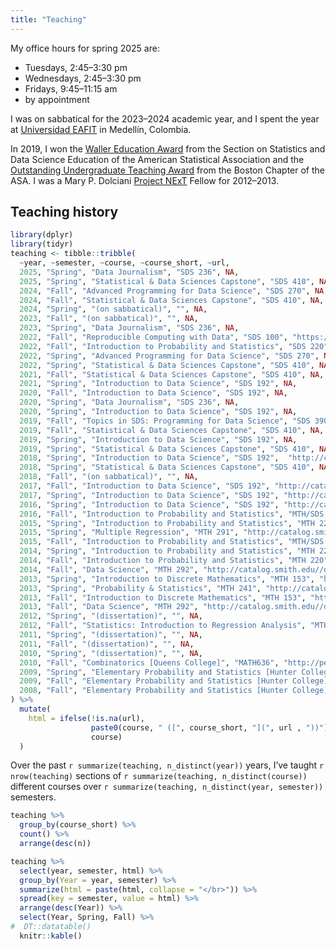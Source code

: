 ```yaml
---
title: "Teaching"
---
```


My office hours for spring 2025 are:

- Tuesdays, 2:45--3:30 pm
- Wednesdays, 2:45--3:30 pm
- Fridays, 9:45--11:15 am
- by appointment

I was on sabbatical for the 2023--2024 academic year, and I spent the year at [Universidad EAFIT](https://www.eafit.edu.co/) in Medellín, Colombia. 


In 2019, I won the [Waller Education Award](https://www.amstat.org/ASA/Your-Career/Awards/Waller-Awards.aspx) from the Section on Statistics and Data Science Education of the American Statistical Association and the [Outstanding Undergraduate Teaching Award](https://community.amstat.org/bostonchapter/awards/teachingaward) from the Boston Chapter of the ASA. 
I was a Mary P. Dolciani [Project NExT](http://archives.math.utk.edu/projnext/) Fellow for 2012--2013.

## Teaching history

```r
library(dplyr)
library(tidyr)
teaching <- tibble::tribble(
  ~year, ~semester, ~course, ~course_short, ~url,
  2025, "Spring", "Data Journalism", "SDS 236", NA,
  2025, "Spring", "Statistical & Data Sciences Capstone", "SDS 410", NA,
  2024, "Fall", "Advanced Programming for Data Science", "SDS 270", NA,
  2024, "Fall", "Statistical & Data Sciences Capstone", "SDS 410", NA,
  2024, "Spring", "(on sabbatical)", "", NA,
  2023, "Fall", "(on sabbatical)", "", NA,
  2023, "Spring", "Data Journalism", "SDS 236", NA,
  2022, "Fall", "Reproducible Computing with Data", "SDS 100", "https://smithcollege-sds.github.io/sds100",
  2022, "Fall", "Introduction to Probability and Statistics", "SDS 220", NA,
  2022, "Spring", "Advanced Programming for Data Science", "SDS 270", NA,
  2022, "Spring", "Statistical & Data Sciences Capstone", "SDS 410", NA,
  2021, "Fall", "Statistical & Data Sciences Capstone", "SDS 410", NA,
  2021, "Spring", "Introduction to Data Science", "SDS 192", NA,
  2020, "Fall", "Introduction to Data Science", "SDS 192", NA,
  2020, "Spring", "Data Journalism", "SDS 236", NA,
  2020, "Spring", "Introduction to Data Science", "SDS 192", NA,
  2019, "Fall", "Topics in SDS: Programming for Data Science", "SDS 390", NA,
  2019, "Fall", "Statistical & Data Sciences Capstone", "SDS 410", NA,
  2019, "Spring", "Introduction to Data Science", "SDS 192", NA,
  2019, "Spring", "Statistical & Data Sciences Capstone", "SDS 410", NA,
  2018, "Spring", "Introduction to Data Science", "SDS 192",  "http://catalog.smith.edu//detail.php?term=201703&crn=41556",
  2018, "Spring", "Statistical & Data Sciences Capstone", "SDS 410", NA,
  2018, "Fall", "(on sabbatical)", "", NA,
  2017, "Fall", "Introduction to Data Science", "SDS 192", "http://catalog.smith.edu//detail.php?term=201801&crn=10672",
  2017, "Spring", "Introduction to Data Science", "SDS 192", "http://catalog.smith.edu//detail.php?term=201703&crn=41556",
  2016, "Spring", "Introduction to Data Science", "SDS 192", "http://catalog.smith.edu//detail.php?term=201603&crn=41556",
  2016, "Fall", "Introduction to Probability and Statistics", "MTH/SDS 220", "http://catalog.smith.edu//detail.php?term=201701&crn=20902",
  2015, "Spring", "Introduction to Probability and Statistics", "MTH 220", "http://catalog.smith.edu//detail.php?term=201503&crn=40598",
  2015, "Spring", "Multiple Regression", "MTH 291", "http://catalog.smith.edu//detail.php?term=201503&crn=40560",
  2015, "Fall", "Introduction to Probability and Statistics", "MTH/SDS 220", "http://catalog.smith.edu//detail.php?term=201601&crn=20902", 
  2014, "Spring", "Introduction to Probability and Statistics", "MTH 220", "http://catalog.smith.edu//detail.php?term=201403&crn=40598", 
  2014, "Fall", "Introduction to Probability and Statistics", "MTH 220", "http://catalog.smith.edu//detail.php?term=201501&crn=20218", 
  2014, "Fall", "Data Science", "MTH 292", "http://catalog.smith.edu//detail.php?term=201501&crn=20053",
  2013, "Spring", "Introduction to Discrete Mathematics", "MTH 153", "http://catalog.smith.edu/detail.php?term=201303&crn=30589", 
  2013, "Spring", "Probability & Statistics", "MTH 241", "http://catalog.smith.edu/detail.php?term=201303&crn=40049", 
  2013, "Fall", "Introduction to Discrete Mathematics", "MTH 153", "http://catalog.smith.edu//detail.php?term=201401&crn=10838", 
  2013, "Fall", "Data Science", "MTH 292", "http://catalog.smith.edu//detail.php?term=201401&crn=20053",
  2012, "Spring", "(dissertation)", "", NA,
  2012, "Fall", "Statistics: Introduction to Regression Analysis", "MTH 247", "http://catalog.smith.edu/detail.php?term=201301&crn=19319",
  2011, "Spring", "(dissertation)", "", NA,
  2011, "Fall", "(dissertation)", "", NA,
  2010, "Spring", "(dissertation)", "", NA, 
  2010, "Fall", "Combinatorics [Queens College]", "MATH636", "http://people.qc.cuny.edu/faculty/christopher.hanusa/courses/636fa10/Pages/default.aspx",
  2009, "Spring", "Elementary Probability and Statistics [Hunter College]", "STAT113", "http://math.hunter.cuny.edu/courses.shtml", 
  2009, "Fall", "Elementary Probability and Statistics [Hunter College]", "STAT113", "http://math.hunter.cuny.edu/courses.shtml", 
  2008, "Fall", "Elementary Probability and Statistics [Hunter College]", "STAT113", "http://math.hunter.cuny.edu/courses.shtml", 
) %>%
  mutate(
    html = ifelse(!is.na(url), 
                  paste0(course, " ([", course_short, "](", url , "))"), 
                  course)
  )
```

Over the past `r summarize(teaching, n_distinct(year))` years, I've taught `r nrow(teaching)` sections of `r summarize(teaching, n_distinct(course))` different courses over `r summarize(teaching, n_distinct(year, semester))` semesters. 

```r
teaching %>%
  group_by(course_short) %>%
  count() %>%
  arrange(desc(n))
```


```r
teaching %>%
  select(year, semester, html) %>%
  group_by(Year = year, semester) %>%
  summarize(html = paste(html, collapse = "</br>")) %>%
  spread(key = semester, value = html) %>%
  arrange(desc(Year)) %>%
  select(Year, Spring, Fall) %>%
#  DT::datatable()
  knitr::kable()
```
